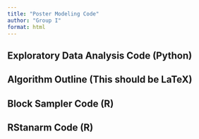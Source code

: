 ```yaml
---
title: "Poster Modeling Code"
author: "Group I"
format: html
---
```


## Exploratory Data Analysis Code (Python)

## Algorithm Outline (This should be LaTeX)

## Block Sampler Code (R)

## RStanarm Code (R)